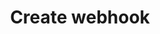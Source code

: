 ---
title: 'Create webhook'
openapi: 'POST /2023-11/admin/webhooks'
description: 'Creates a new webhook for your store. Use this endpoint to register a URL that will receive event notifications, such as product updates, order creation, or stock changes. You can specify the event types and optional metadata for the webhook.'
---